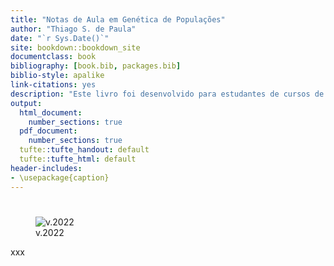 ```yaml
--- 
title: "Notas de Aula em Genética de Populações"
author: "Thiago S. de Paula"
date: "`r Sys.Date()`"
site: bookdown::bookdown_site
documentclass: book
bibliography: [book.bib, packages.bib]
biblio-style: apalike
link-citations: yes
description: "Este livro foi desenvolvido para estudantes de cursos de Genética de Populações da Graduação e Pós-Graduação."
output:
  html_document:
    number_sections: true
  pdf_document:
    number_sections: true
  tufte::tufte_handout: default
  tufte::tufte_html: default
header-includes: 
- \usepackage{caption}
---
```


# {-}

![v.2022](figs/capa_v.2022.svg)

xxx

